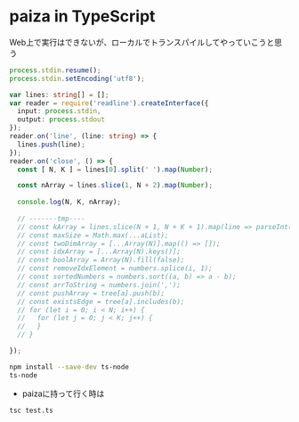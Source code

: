 # paiza in TypeScript

Web上で実行はできないが、ローカルでトランスパイルしてやっていこうと思う

```ts
process.stdin.resume();
process.stdin.setEncoding('utf8');

var lines: string[] = [];
var reader = require('readline').createInterface({
  input: process.stdin,
  output: process.stdout
});
reader.on('line', (line: string) => {
  lines.push(line);
});
reader.on('close', () => {
  const [ N, K ] = lines[0].split(' ').map(Number);

  const nArray = lines.slice(1, N + 2).map(Number);
  
  console.log(N, K, nArray);
  
  // -------tmp----
  // const kArray = lines.slice(N + 1, N + K + 1).map(line => parseInt(line));
  // const maxSize = Math.max(...aList);
  // const twoDimArray = [...Array(N)].map(() => []);
  // const idxArray = [...Array(N).keys()];
  // const boolArray = Array(N).fill(false);
  // const removeIdxElement = numbers.splice(i, 1);
  // const sortedNumbers = numbers.sort((a, b) => a - b);
  // const arrToString = numbers.join(',');
  // const pushArray = tree[a].push(b);
  // const existsEdge = tree[a].includes(b);
  // for (let i = 0; i < N; i++) {
  //   for (let j = 0; j < K; j++) {
  //   }
  // }

});

```

```sh
npm install --save-dev ts-node
ts-node 
```

- paizaに持って行く時は

```sh
tsc test.ts
```